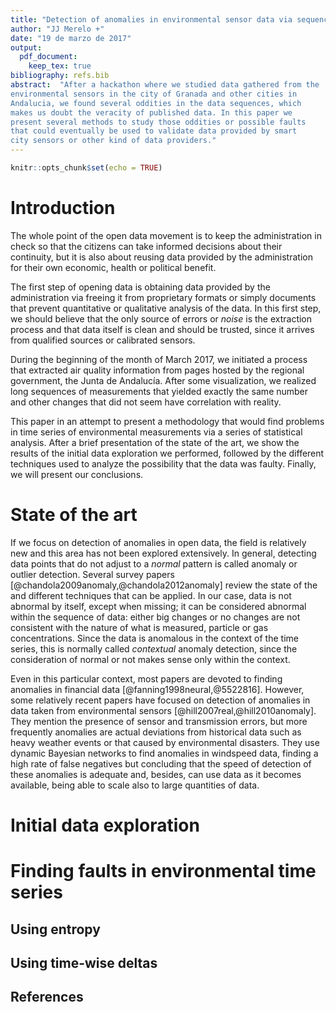 ```yaml
---
title: "Detection of anomalies in environmental sensor data via sequence analysis"
author: "JJ Merelo +"
date: "19 de marzo de 2017"
output:
  pdf_document:
    keep_tex: true
bibliography: refs.bib
abstract:  "After a hackathon where we studied data gathered from the
environmental sensors in the city of Granada and other cities in
Andalucia, we found several oddities in the data sequences, which
makes us doubt the veracity of published data. In this paper we
present several methods to study those oddities or possible faults
that could eventually be used to validate data provided by smart
city sensors or other kind of data providers." 
---
```


```r
knitr::opts_chunk$set(echo = TRUE)
```

# Introduction

The whole point of the open data movement is to keep the
administration in check so that the citizens can take informed
decisions about their continuity, but it is also about reusing data
provided by the administration for their own economic, health or
political benefit.

The first step of opening data is obtaining data provided by the
administration via freeing it from proprietary formats or simply
documents that prevent quantitative or qualitative analysis of the
data. In this first step, we should believe that the only source of
errors or *noise* is the extraction process and that data itself is
clean and should be trusted, since it arrives from qualified sources
or calibrated sensors.

During the beginning of the month of March 2017, we initiated a
process that extracted air quality information from pages hosted by
the regional government, the Junta de Andalucía. After some
visualization, we realized long sequences of measurements that yielded
exactly the same number and other changes that did not seem have
correlation with reality.

This paper in an attempt to present a methodology that would find
problems in time series of environmental measurements via a series of
statistical analysis. After a brief presentation of the state of the
art, we show the results of the initial data exploration we performed,
followed by the different techniques used to analyze the possibility
that the data was faulty. Finally, we will present our conclusions.

# State of the art

If we focus on detection of anomalies in open data, the field is
relatively new and this area has not been explored extensively. In
general, detecting data points that do not adjust to a *normal*
pattern is called anomaly or outlier detection. Several survey papers
[@chandola2009anomaly,@chandola2012anomaly] review the state of the
and different techniques that can be applied. In our case, data is not
abnormal by itself, except when missing; it can be considered abnormal
within the sequence of data: either big changes or no changes are not
consistent with the nature of what is measured, particle or gas
concentrations. Since the data is anomalous in the context of the time
series, this is normally called *contextual* anomaly detection, since
the consideration of normal or not makes sense only within the
context.

Even in this particular context, most papers are devoted to finding anomalies in
financial data [@fanning1998neural,@5522816]. However, some relatively
recent papers have focused on detection of anomalies in data taken
from environmental sensors [@hill2007real,@hill2010anomaly]. They
mention the presence of sensor and transmission errors, but more
frequently anomalies are actual deviations from historical data such
as heavy weather events or that caused by environmental
disasters. They use dynamic Bayesian networks to find anomalies in
windspeed data, finding a high rate of false negatives but concluding
that the speed of detection of these anomalies is adequate and,
besides, can use data as it becomes available, being able to scale
also to large quantities of data. 



# Initial data exploration

# Finding faults in environmental time series

## Using entropy

## Using time-wise deltas


## References
